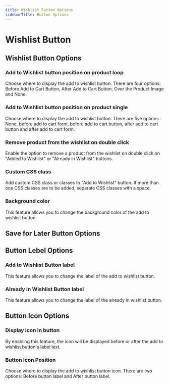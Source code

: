 ```yaml
---
title: Wishlist Button Options
sidebarTitle: Button Options
---
```


# Wishlist Button

## Wishlist Button Options

### Add to Wishlist button position on product loop

Choose where to display the add to wishlist button. There are four options: Before Add to Cart Button, After Add to Cart Button, Over the Product Image and None.


### Add to Wishlist button position on product single

Choose where to display the add to wishlist button. There are five options : None, before add to cart form, before add to cart button, after add to cart button and after add to cart form.


### Remove product from the wishlist on double click

Enable the option to remove a product from the wishlist on double click on "Added to Wishlist" or "Already in Wishlist" buttons.


### Custom CSS class

Add custom CSS class or classes to "Add to Wishlist" button. If more than one CSS classes are to be added, separate CSS classes with a space.


### Background color

This feature allows you to change the background color of the add to wishlist button.



## Save for Later Button Options




## Button Lebel Options

### Add to Wishlist Button label

This feature allows you to change the label of the add to wishlist button.

### Already in Wishlist Button label

This feature allows you to change the label of the already in wishlist button.


## Button Icon Options


### Display icon in button

By enabling this feature, the icon will be displayed before or after the add to wishlist button's label text.


### Button Icon Position 

Choose where to display the add to wishlist button icon. There are two options: Before button label and After button label.
